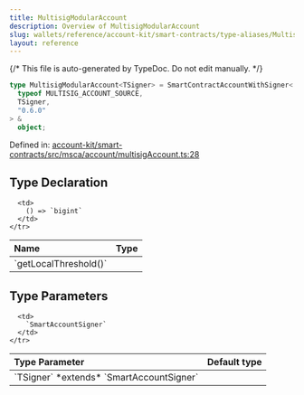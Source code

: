 ```yaml
---
title: MultisigModularAccount
description: Overview of MultisigModularAccount
slug: wallets/reference/account-kit/smart-contracts/type-aliases/MultisigModularAccount
layout: reference
---
```


{/* This file is auto-generated by TypeDoc. Do not edit manually. */}

```ts
type MultisigModularAccount<TSigner> = SmartContractAccountWithSigner<
  typeof MULTISIG_ACCOUNT_SOURCE,
  TSigner,
  "0.6.0"
> &
  object;
```

Defined in: [account-kit/smart-contracts/src/msca/account/multisigAccount.ts:28](https://github.com/alchemyplatform/aa-sdk/blob/c1a84188d03473acac2fdb49fb7cd7fdba73169b/account-kit/smart-contracts/src/msca/account/multisigAccount.ts#L28)

## Type Declaration

<table>
  <thead>
    <tr>
      <th align="left">Name</th>
      <th align="left">Type</th>
    </tr>
  </thead>

  <tbody>
    <tr>
      <td>
        `getLocalThreshold()`
      </td>

      <td>
        () => `bigint`
      </td>
    </tr>

  </tbody>
</table>

## Type Parameters

<table>
  <thead>
    <tr>
      <th align="left">Type Parameter</th>
      <th align="left">Default type</th>
    </tr>
  </thead>

  <tbody>
    <tr>
      <td>
        `TSigner` *extends* `SmartAccountSigner`
      </td>

      <td>
        `SmartAccountSigner`
      </td>
    </tr>

  </tbody>
</table>
